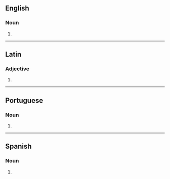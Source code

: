 ==English==

===Noun===
{{head|en|noun plural form}}

# {{plural of|burro|lang=en}}

----

==Latin==

===Adjective===
{{la-adj-form|burrōs}}

# {{inflection of|burrus||acc|m|p|lang=la}}

----

==Portuguese==

===Noun===
{{head|pt|noun plural form}}

# {{plural of|burro|lang=pt}}

----

==Spanish==

===Noun===
{{head|es|noun form|g=m-p}}

# {{plural of|burro|lang=es}}